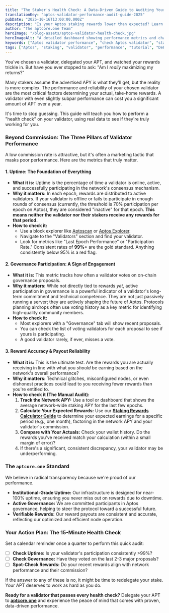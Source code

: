 ```yaml
---
title: "The Staker's Health Check: A Data-Driven Guide to Auditing Your Aptos Validator"
translationKey: "aptos-validator-performance-audit-guide-2025"
pubDate: "2025-10-16T13:00:00.000Z"
description: "Is your Aptos staking rewards lower than expected? Learn to perform a data-driven health check on your validator. We break down key metrics like uptime, proposal success, and reward accuracy."
author: "The aptcore.one Team"
heroImage: "/blog-assets/aptos-validator-health-check.jpg"
heroImageAlt: "A detailed dashboard showing performance metrics and charts for a network validator, symbolizing a health check."
keywords: ["Aptos validator performance", "check Aptos validator", "staking rewards audit", "validator uptime", "Aptos governance proposals", "staking performance metrics", "low staking rewards"]
tags: ["Aptos", "staking", "validator", "performance", "tutorial", "DeFi", "rewards"]
---
```


You've chosen a validator, delegated your APT, and watched your rewards trickle in. But have you ever stopped to ask: "Am I *really* maximizing my returns?"

Many stakers assume the advertised APY is what they'll get, but the reality is more complex. The performance and reliability of your chosen validator are the most critical factors determining your actual, take-home rewards. A validator with even slightly subpar performance can cost you a significant amount of APT over a year.

It's time to stop guessing. This guide will teach you how to perform a "health check" on your validator, using real data to see if they're truly working for you.

### Beyond Commission: The Three Pillars of Validator Performance

A low commission rate is attractive, but it's often a marketing tactic that masks poor performance. Here are the metrics that truly matter.

#### 1. Uptime: The Foundation of Everything

* **What it is:** Uptime is the percentage of time a validator is online, active, and successfully participating in the network's consensus mechanism.
* **Why it matters:** In each epoch, rewards are distributed to active validators. If your validator is offline or fails to participate in enough rounds of consensus (currently, the threshold is 70% participation per epoch on Aptos), they are considered "inactive" for that epoch. **This means neither the validator nor their stakers receive any rewards for that period.**
* **How to check it:**
    * Use a block explorer like [Aptoscan](https://aptoscan.com/) or [Aptos Explorer](https://explorer.aptoslabs.com/).
    * Navigate to the "Validators" section and find your validator.
    * Look for metrics like "Last Epoch Performance" or "Participation Rate." Consistent rates of **99%+** are the gold standard. Anything consistently below 95% is a red flag.

#### 2. Governance Participation: A Sign of Engagement

* **What it is:** This metric tracks how often a validator votes on on-chain governance proposals.
* **Why it matters:** While not directly tied to rewards *yet*, active participation in governance is a powerful indicator of a validator's long-term commitment and technical competence. They are not just passively running a server; they are actively shaping the future of Aptos. Protocols planning airdrops often use voting history as a key metric for identifying high-quality community members.
* **How to check it:**
    * Most explorers with a "Governance" tab will show recent proposals.
    * You can check the list of voting validators for each proposal to see if yours is participating.
    * A good validator rarely, if ever, misses a vote.

#### 3. Reward Accuracy & Payout Reliability

* **What it is:** This is the ultimate test. Are the rewards you are actually receiving in line with what you *should* be earning based on the network's overall performance?
* **Why it matters:** Technical glitches, misconfigured nodes, or even dishonest practices could lead to you receiving fewer rewards than you're entitled to.
* **How to check it (The Manual Audit):**
    1.  **Track the Network APY:** Use a tool or dashboard that shows the average network-wide staking APY for the last few epochs.
    2.  **Calculate Your Expected Rewards:** Use our [**Staking Rewards Calculator Guide**](link-to-your-calculator-guide-post) to determine your expected earnings for a specific period (e.g., one month), factoring in the network APY and your validator's commission.
    3.  **Compare with Your Actuals:** Check your wallet history. Do the rewards you've received match your calculation (within a small margin of error)?
    4.  If there's a significant, consistent discrepancy, your validator may be underperforming.

### The `aptcore.one` Standard

We believe in radical transparency because we're proud of our performance.
* **Institutional-Grade Uptime:** Our infrastructure is designed for near-100% uptime, ensuring you never miss out on rewards due to downtime.
* **Active Governance:** We are committed participants in Aptos governance, helping to steer the protocol toward a successful future.
* **Verifiable Rewards:** Our reward payouts are consistent and accurate, reflecting our optimized and efficient node operation.

### Your Action Plan: The 15-Minute Health Check

Set a calendar reminder once a quarter to perform this quick audit:
* [ ] **Check Uptime:** Is your validator's participation consistently >99%?
* [ ] **Check Governance:** Have they voted on the last 2-3 major proposals?
* [ ] **Spot-Check Rewards:** Do your recent rewards align with network performance and their commission?

If the answer to any of these is no, it might be time to redelegate your stake. Your APT deserves to work as hard as you do.

**Ready for a validator that passes every health check?** Delegate your APT to **[aptcore.one](https://aptcore.one)** and experience the peace of mind that comes with proven, data-driven performance.
